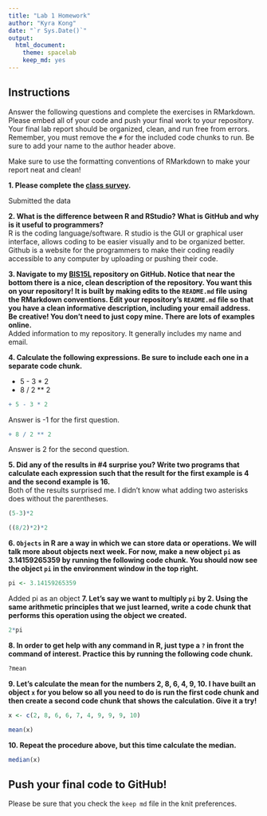 ```yaml
---
title: "Lab 1 Homework"
author: "Kyra Kong"
date: "`r Sys.Date()`"
output:
  html_document: 
    theme: spacelab
    keep_md: yes
---
```


## Instructions
Answer the following questions and complete the exercises in RMarkdown. Please embed all of your code and push your final work to your repository. Your final lab report should be organized, clean, and run free from errors. Remember, you must remove the `#` for the included code chunks to run. Be sure to add your name to the author header above.  

Make sure to use the formatting conventions of RMarkdown to make your report neat and clean!  

**1. Please complete the [class survey](https://forms.gle/8t9FZSBjgvFjzr4MA).**  

Submitted the data

**2. What is the difference between R and RStudio? What is GitHub and why is it useful to programmers?**  
R is the coding language/software.
R studio is the GUI or graphical user interface, allows coding to be easier visually and to be organized better.
Github is a website for the programmers to make their coding readily accessible to any computer by uploading or pushing their code.

**3. Navigate to my [BIS15L](https://github.com/jmledford3115/BIS15LW2022_jledford) repository on GitHub. Notice that near the bottom there is a nice, clean description of the repository. You want this on your repository! It is built by making edits to the `README.md` file using the RMarkdown conventions. Edit your repository's `README.md` file so that you have a clean informative description, including your email address. Be creative! You don't need to just copy mine. There are lots of examples online.**  
Added information to my repository. It generally includes my name and email.

**4. Calculate the following expressions. Be sure to include each one in a separate code chunk.**  


  + 5 - 3 * 2  
  + 8 / 2 ** 2  
  
```r
+ 5 - 3 * 2 
```
  Answer is -1 for the first question.
```r
+ 8 / 2 ** 2 
```
  Answer is 2 for the second question.
  
**5. Did any of the results in #4 surprise you? Write two programs that calculate each expression such that the result for the first example is 4 and the second example is 16.**   
Both of the results surprised me. I didn't know what adding two asterisks does without the parentheses.
```r
(5-3)*2
```

```r
((8/2)*2)*2
```


**6. `Objects` in R are a way in which we can store data or operations. We will talk more about objects next week. For now, make a new object `pi` as 3.14159265359 by running the following code chunk. You should now see the object `pi` in the environment window in the top right.**  
```r
pi <- 3.14159265359
```
Added pi as an object
**7. Let's say we want to multiply `pi` by 2. Using the same arithmetic principles that we just learned, write a code chunk that performs this operation using the object we created.**  
```r
2*pi
```


**8. In order to get help with any command in R, just type a `?` in front the command of interest. Practice this by running the following code chunk.**  
```r
?mean
```

**9. Let's calculate the mean for the numbers 2, 8, 6, 4, 9, 10. I have built an object `x` for you below so all you need to do is run the first code chunk and then create a second code chunk that shows the calculation. Give it a try!**  
```r
x <- c(2, 8, 6, 6, 7, 4, 9, 9, 9, 10)
```

```r
mean(x)
```


**10. Repeat the procedure above, but this time calculate the median.**  
```r
median(x)
```


## Push your final code to GitHub!
Please be sure that you check the `keep md` file in the knit preferences.  